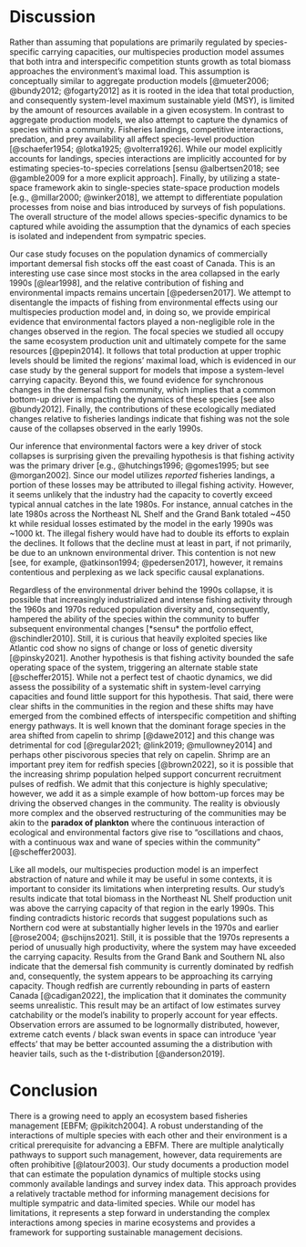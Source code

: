 
# Discussion  {-}

Rather than assuming that populations are primarily regulated by species-specific carrying capacities, our multispecies production model assumes that both intra and interspecific competition stunts growth as total biomass approaches the environment's maximal load. This assumption is conceptually similar to aggregate production models [@mueter2006; @bundy2012; @fogarty2012] as it is rooted in the idea that total production, and consequently system-level maximum sustainable yield (MSY), is limited by the amount of resources available in a given ecosystem. In contrast to aggregate production models, we also attempt to capture the dynamics of species within a community. Fisheries landings, competitive interactions, predation, and prey availability all affect species-level production [@schaefer1954; @lotka1925; @volterra1926]. While our model explicitly accounts for landings, species interactions are implicitly accounted for by estimating species-to-species correlations [sensu @albertsen2018; see @gamble2009 for a more explicit approach]. Finally, by utilizing a state-space framework akin to single-species state-space production models [e.g., @millar2000; @winker2018], we attempt to differentiate population processes from noise and bias introduced by surveys of fish populations. The overall structure of the model allows species-specific dynamics to be captured while avoiding the assumption that the dynamics of each species is isolated and independent from sympatric species.

Our case study focuses on the population dynamics of commercially important demersal fish stocks off the east coast of Canada. This is an interesting use case since most stocks in the area collapsed in the early 1990s [@lear1998], and the relative contribution of fishing and environmental impacts remains uncertain [@pedersen2017]. We attempt to disentangle the impacts of fishing from environmental effects using our multispecies production model and, in doing so, we provide empirical evidence that environmental factors played a non-negligible role in the changes observed in the region. The focal species we studied all occupy the same ecosystem production unit and ultimately compete for the same resources [@pepin2014]. It follows that total production at upper trophic levels should be limited the regions' maximal load, which is evidenced in our case study by the general support for models that impose a system-level carrying capacity. Beyond this, we found evidence for synchronous changes in the demersal fish community, which implies that a common bottom-up driver is impacting the dynamics of these species [see also @bundy2012]. Finally, the contributions of these ecologically mediated changes relative to fisheries landings indicate that fishing was not the sole cause of the collapses observed in the early 1990s.

Our inference that environmental factors were a key driver of stock collapses is surprising given the prevailing hypothesis is that fishing activity was the primary driver [e.g., @hutchings1996; @gomes1995; but see @morgan2002]. Since our model utilizes *reported* fisheries landings, a portion of these losses may be attributed to illegal fishing activity. However, it seems unlikely that the industry had the capacity to covertly exceed typical annual catches in the late 1980s. For instance, annual catches in the late 1980s across the Northeast NL Shelf and the Grand Bank totaled ~450 kt while residual losses estimated by the model in the early 1990s was ~1000 kt. The illegal fishery would have had to double its efforts to explain the declines. It follows that the decline must at least in part, if not primarily, be due to an unknown environmental driver. This contention is not new [see, for example, @atkinson1994; @pedersen2017], however, it remains contentious and perplexing as we lack specific causal explanations.

Regardless of the environmental driver behind the 1990s collapse, it is possible that increasingly industrialized and intense fishing activity through the 1960s and 1970s reduced population diversity and, consequently, hampered the ability of the species within the community to buffer subsequent environmental changes [*sensu* the portfolio effect, @schindler2010]. Still, it is curious that heavily exploited species like Atlantic cod show no signs of change or loss of genetic diversity [@pinsky2021]. Another hypothesis is that fishing activity bounded the safe operating space of the system, triggering an alternate stable state [@scheffer2015]. While not a perfect test of chaotic dynamics, we did assess the possibility of a systematic shift in system-level carrying capacities and found little support for this hypothesis. That said, there were clear shifts in the communities in the region and these shifts may have emerged from the combined effects of interspecific competition and shifting energy pathways. It is well known that the dominant forage species in the area shifted from capelin to shrimp [@dawe2012] and this change was detrimental for cod [@regular2021; @link2019; @mullowney2014] and perhaps other piscivorous species that rely on capelin. Shrimp are an important prey item for redfish species [@brown2022], so it is possible that the increasing shrimp population helped support concurrent recruitment pulses of redfish. We admit that this conjecture is highly speculative; however, we add it as a simple example of how bottom-up forces may be driving the observed changes in the community. The reality is obviously more complex and the observed restructuring of the communities may be akin to the **paradox of plankton** where the continuous interaction of ecological and environmental factors give rise to "oscillations and chaos, with a continuous wax and wane of species within the community" [@scheffer2003].

Like all models, our multispecies production model is an imperfect abstraction of nature and while it may be useful in some contexts, it is important to consider its limitations when interpreting results. Our study's results indicate that total biomass in the Northeast NL Shelf production unit was above the carrying capacity of that region in the early 1990s. This finding contradicts historic records that suggest populations such as Northern cod were at substantially higher levels in the 1970s and earlier [@rose2004; @schijns2021]. Still, it is possible that the 1970s represents a period of unusually high productivity, where the system may have exceeded the carrying capacity. Results from the Grand Bank and Southern NL also indicate that the demersal fish community is currently dominated by redfish and, consequently, the system appears to be approaching its carrying capacity. Though redfish are currently rebounding in parts of eastern Canada [@cadigan2022], the implication that it dominates the community seems unrealistic. This result may be an artifact of low estimates survey catchability or the model's inability to properly account for year effects. Observation errors are assumed to be lognormally distributed, however, extreme catch events / black swan events in space can introduce 'year effects' that may be better accounted assuming the a distribution with heavier tails, such as the t-distribution [@anderson2019].

# Conclusion {-}

There is a growing need to apply an ecosystem based fisheries management [EBFM; @pikitch2004]. A robust understanding of the interactions of multiple species with each other and their environment is a critical prerequisite for advancing a EBFM. There are multiple analytically pathways to support such management, however, data requirements are often prohibitive [@latour2003]. Our study documents a production model that can estimate the population dynamics of multiple stocks using commonly available landings and survey index data. This approach provides a relatively tractable method for informing management decisions for multiple sympatric and data-limited species. While our model has limitations, it represents a step forward in understanding the complex interactions among species in marine ecosystems and provides a framework for supporting sustainable management decisions.

